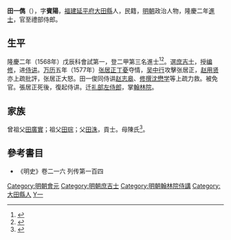 {{明清人物信息框
| 姓名 = 田一儁
| 原名 =
| 圖片名稱= 
| 圖片大小 =
| 圖片說明 = 
| 最高職務 = 禮部左侍郎
| 國家 = 大明 
| 爵位 =
| 籍貫 = 福建延平府大田縣
| 族裔 = 
| 字號 = 字賓陽
| 諡號 =
| 出生日期 = 生年不詳
| 出生地點 =
| 逝世日期 = 卒年不詳
| 逝世地點 =
| 墓葬 =
| 配偶 = 
| 親屬 = 
| 出身 =
* 福建鄉試第三名
* 隆慶二年戊辰科進士出身
| 經歷 =
| 著作 =  
}}
'''田一儁'''（{{bd|？||？|catIdx=}}），字'''賓陽'''，[[福建|福建]][[延平府|延平府]][[大田縣|大田縣]]人，民籍，[[明朝|明朝]]政治人物，隆慶二年[[進士|進士]]，官至禮部侍郎。

== 生平 ==
隆慶二年（1568年）戊辰科會試第一，登二甲第三名進士<ref>{{Cite book|title=《皇明贡举考》卷五|last=（明）[[张朝瑞|张朝瑞]]|first=|publisher=《续修四库全书》史部第828册|year=|isbn=|location=|pages=}}</ref><ref>{{Cite book|title=贡举志五种 上|last=鲁小俊，江俊伟著|first=|publisher=武汉：武汉大学出版社|year=2009|isbn=978-7-307-07043-1|location=|pages=}}</ref>。選[[庶吉士|庶吉士]]，授[[编修|编修]]，进[[侍讲|侍讲]]。[[万历|万历]]五年（1577年）[[张居正|张居正]][[丁憂|丁憂]]夺情，[[吴中行|吴中行]]攻擊张居正，[[赵用贤|赵用贤]]亦上疏批評，张居正大怒。田一俊同侍讲[[赵志皋|赵志皋]]、[[修撰|修撰]][[沈懋学|沈懋学]]等上疏力救。被免官。張居正死後，復起侍讲。迁[[礼部左侍郎|礼部左侍郎]]，掌[[翰林院|翰林院]]。

== 家族 ==
曾祖父[[田廣實|田廣實]]；祖父[[田琮|田琮]]；父[[田洙|田洙]]，貢士。母陳氏<ref>{{Cite book|title=天一阁藏明代科举录选刊 登科录 点校本|last=龚延明主编|first=|publisher=宁波出版社|year=2016|isbn=978-7-5526-2320-8|location=宁波|pages=|quote=《天一閣藏明代科舉錄選刊.登科錄》之《隆慶二年戊辰科登科錄》}}</ref>。

==參考書目==
{{reflist}}
* 《明史》卷二一六 列传第一百四

{{隆慶二年戊辰科殿試金榜}}
{{DEFAULTSORT:Tian田}}
[[Category:明朝會元|Category:明朝會元]]
[[Category:明朝庶吉士|Category:明朝庶吉士]]
[[Category:明朝翰林院侍講|Category:明朝翰林院侍講]]
[[Category:大田縣人|Category:大田縣人]]
[[Category:田姓|Y一]]